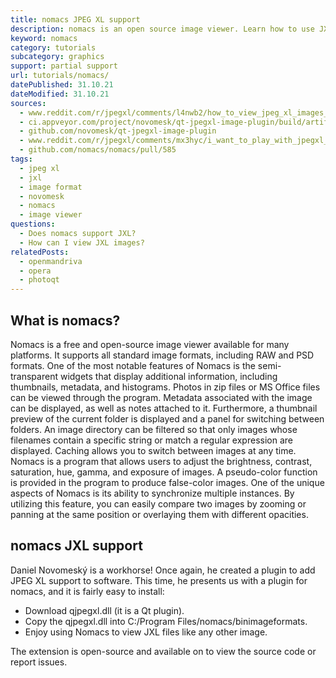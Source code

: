 ```yaml
---
title: nomacs JPEG XL support
description: nomacs is an open source image viewer. Learn how to use JXL images within nomacs.
keyword: nomacs
category: tutorials
subcategory: graphics
support: partial support
url: tutorials/nomacs/
datePublished: 31.10.21
dateModified: 31.10.21
sources:
  - www.reddit.com/r/jpegxl/comments/l4nwb2/how_to_view_jpeg_xl_images_in_nomacs_for_windows/
  - ci.appveyor.com/project/novomesk/qt-jpegxl-image-plugin/build/artifacts
  - github.com/novomesk/qt-jpegxl-image-plugin
  - www.reddit.com/r/jpegxl/comments/mx3hyc/i_want_to_play_with_jpegxl_jxl_files_software/
  - github.com/nomacs/nomacs/pull/585
tags:
  - jpeg xl
  - jxl
  - image format
  - novomesk
  - nomacs
  - image viewer
questions:
  - Does nomacs support JXL?
  - How can I view JXL images?
relatedPosts:
  - openmandriva
  - opera
  - photoqt
---
```


## What is nomacs?

Nomacs is a free and open-source image viewer available for many platforms. It supports all standard image formats, including RAW and PSD formats. One of the most notable features of Nomacs is the semi-transparent widgets that display additional information, including thumbnails, metadata, and histograms. Photos in zip files or MS Office files can be viewed through the program. Metadata associated with the image can be displayed, as well as notes attached to it. Furthermore, a thumbnail preview of the current folder is displayed and a panel for switching between folders. An image directory can be filtered so that only images whose filenames contain a specific string or match a regular expression are displayed. Caching allows you to switch between images at any time. Nomacs is a program that allows users to adjust the brightness, contrast, saturation, hue, gamma, and exposure of images. A pseudo-color function is provided in the program to produce false-color images. One of the unique aspects of Nomacs is its ability to synchronize multiple instances. By utilizing this feature, you can easily compare two images by zooming or panning at the same position or overlaying them with different opacities.

## nomacs JXL support

Daniel Novomeský is a workhorse! Once again, he created a plugin to add JPEG XL support to software. This time, he presents us with a plugin for nomacs, and it is fairly easy to install:

- Download qjpegxl.dll (it is a Qt plugin).
- Copy the qjpegxl.dll into C:/Program Files/nomacs/binimageformats.
- Enjoy using Nomacs to view JXL files like any other image.

<Link
  href="ci.appveyor.com/project/novomesk/qt-jpegxl-image-plugin/build/artifacts"
  text="Download the plugin here."
/>

The extension is open-source and available on <Link text="Github" href="github.com/novomesk/qt-jpegxl-image-plugin/issues"/> to view the source code or report issues.
